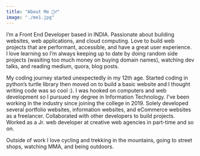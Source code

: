 ```yaml
---
title: "About Me 🧞‍♂️"
image: "./me1.jpg"
---
```



I’m a <Underlining highlight>Front End Developer</Underlining> based in INDIA. Passionate about <Underlining highlight>building websites, web applications</Underlining>, and <Underlining highlight>cloud computing</Underlining>. Love to build web projects that are performant, accessible, and have a great user experience. I love learning so I’m always keeping up to
date by doing random side projects (wasiting too much money on
buying domain names), watching dev talks, and reading medium,
quora, blog posts.

My coding journey started unexpectedly in my 12th age. Started
coding in <Underlining highlight>python’s</Underlining> turtle library then moved on to build a basic website and I thought writing code was so cool :). I was hooked on computers and <Underlining highlight>web development</Underlining> so I pursued my degree in Information Technology. I’ve been working in the industry since joining the college in 2019. Solely developed
several portfolio websites, information websites, and
eCommerce websites as a freelancer. Collaborated with other
developers to build projects. Worked as a Jr. web developer at
creative web agencies in part-time and so on.

Outside of work I love <Underlining highlight>cycling</Underlining> and <Underlining highlight>trekking</Underlining> in the mountains, going to street shops, <Underlining highlight>watching MMA</Underlining>, and being <Underlining highlight>outdoors</Underlining>.
